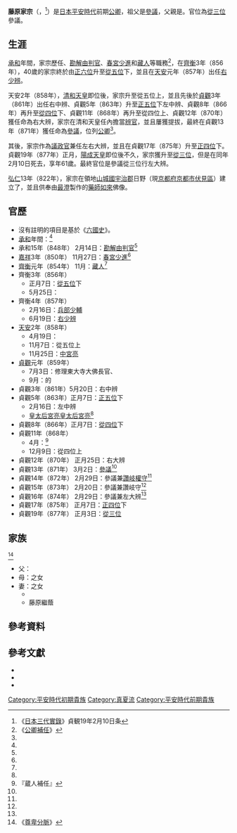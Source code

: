 {{東亞男性歷史人物
|名稱 = 藤原 家宗
|身份 = 
|國家 = 日本
|時代 = [[平安時代|平安時代]]前期
|主君 = [[仁明天皇|仁明天皇]]→[[文德天皇|文德天皇]]→[[清和天皇|清和天皇]]→[[陽成天皇|陽成天皇]]
|屆數 =
|最高職務 = [[參議|參議]]
|前任 =
|繼任 = 
|圖片名稱 =
|圖片大小 =
|圖片說明 =
|氏 = 
|姓 = [[藤原氏|藤原氏]]
|羅馬拼音 = Fujiwara no Iemune
|假名 = {{lang|ja|ふじわら の いえむね}}
|官職 = {{Link-ja|紀傳道|紀伝道|文章生}}→[[勘解由使|勘解由判官]]→[[春宮坊|春宮少進]]→[[藏人_(官職)|藏人]]→{{Link-ja|大炊寮|大炊寮|大炊頭}}→[[兵部省|兵部少輔]]→[[辨官|右少辨]]→{{Link-ja|造寺司|造寺司|造東大寺大佛長官}}→[[中宮職|中宮亮]]→修理東大寺大佛長官→{{Link-ja|大嘗祭|大嘗祭|大嘗會}}的{{Link-ja|裝束司|装束司|裝束司次官}}→右中辨→左中辨→[[皇太后宮職|皇太后宮亮]]→{{Link-ja|藏人頭|蔵人頭}}→[[參議|參議]]→參議兼[[讚岐國|讚岐]][[國司|權守]]→參議兼讚岐守→參議兼左大辨
|位階 = [[從五位|從五位]]下→[[正五位|正五位]]下→[[從四位|從四位]]下→從四位上→[[正四位|正四位]]下→[[從三位|從三位]]
|信仰 =
|出身地 =
|世系 = [[藤原北家|藤原北家]]{{Link-ja|藤原真夏|藤原真夏|真夏流}}
|初名 = 
|乳名 = <!--日本、朝鮮、琉球以外人物用-->
|幼名 = 
|別名 =
|法號 = 
|院號 = 
|其他名號 = 
|出生日期 = [[弘仁|弘仁]]8年（817年）
|出生地點 =
|逝世日期 = [[貞觀_(清和天皇)|貞觀]]19年2月10日（877年2月26日）
|逝世地點 = 
|廟號 =
|諡號 =
|墓葬 =
|祠廟 =
|父親 = {{Link-ja|藤原濱雄|藤原濱雄}}
|嫡母 = 
|母親 = {{Link-ja|息長氏|息長氏}}之女
|繼父=
|繼母=
|養父=
|養母=
|猶父= <!--日本人用-->
|烏帽子親= 
|正室 = 
|妻 = {{Link-ja|藤原山蔭|藤原山蔭}}之女
|繼室 =
|側室 =
|正室之父 = 
|正室之嫡母 =
|正室之母 =
|妻之父 = 
|妻之嫡母 =
|妻之母 =
|繼室之父 =
|繼室之嫡母 =
|繼室之母 =
|兄弟 = {{Link-ja|藤原貞則|藤原貞則}}<br>藤原飽永<br>藤原益友<br>{{Link-ja|藤原門宗|藤原門宗}}
|姊妹 =
|子 = {{Link-ja|藤原弘蔭|藤原弘蔭}}<br>藤原繼蔭
|女 =
|養子 =
|養女 =
|猶子 = <!--日本人用-->
|婿養子 = <!--日本人用-->
|烏帽子子 = <!--日本人用-->
|繼子 =
|繼女 =
|其他親屬 = [[伊勢_(歌人)|伊勢]]（孫女）
|出身 = <!---此处指科举出身--->
|功名 = 
|經歷 = 
|著作 =
|注釋 =
}}

'''藤原家宗'''（{{jpn|j=藤原家宗|hg=ふじわら の いえむね|rm=Fujiwara no Iemune}}，{{bd|817年||877年|2月26日||catIdx=Fujiwara no Iemune}}<ref>《[[日本三代實錄|日本三代實錄]]》貞観19年2月10日条</ref>）是[[日本|日本]][[平安時代|平安時代]]前期[[公卿|公卿]]，祖父是[[參議|參議]]{{Link-ja|藤原真夏|藤原真夏}}，父親是{{Link-ja|民部省|民部省|民部少輔}}{{Link-ja|藤原濱雄|藤原濱雄}}。官位為[[從三位|從三位]]參議。

== 生涯 ==
[[承和_(仁明天皇)|承和]]年間，家宗歷任{{Link-ja|紀傳道|紀伝道|文章生}}、[[勘解由使|勘解由判官]]、[[春宮坊|春宮少進]]和[[藏人_(官職)|藏人]]等職務<ref name="k">《[[公卿補任|公卿補任]]》</ref>，在[[齊衡|齊衡]]3年（856年），40歲的家宗終於由[[正六位|正六位]]升至[[從五位|從五位]]下，並且在[[天安_(文德天皇)|天安]]元年（857年）出任[[辨官|右少辨]]。

天安2年（858年），[[清和天皇|清和天皇]]即位後，家宗升至從五位上，並且先後於[[貞觀_(清和天皇)|貞觀]]3年（861年）出任右中辨、貞觀5年（863年）升至[[正五位|正五位]]下左中辨、貞觀8年（866年）再升至[[從四位|從四位]]下、貞觀11年（868年）再升至從四位上{{Link-ja|藏人頭|蔵人頭}}、貞觀12年（870年）獲任命為右大辨，家宗在清和天皇任內擔當[[辨官|辨官]]，並且屢獲提拔，最終在貞觀13年（871年）獲任命為[[參議|參議]]，位列[[公卿|公卿]]<ref name="k" />。

其後，家宗作為[[太政官|議政官]]兼任左右大辨，並且在貞觀17年（875年）升至[[正四位|正四位]]下。貞觀19年（877年）正月，[[陽成天皇|陽成天皇]]即位後不久，家宗獲升至[[從三位|從三位]]，但是在同年2月10日死去，享年61歲。最終官位是參議從三位行左大辨。

[[弘仁|弘仁]]13年（822年），家宗在領地[[山城國|山城國]][[宇治郡|宇治郡]]日野（現[[京都府|京都府]][[京都市|京都市]][[伏見區|伏見區]]）建立了{{Link-ja|法界寺|法界寺|法家寺}}，並且供奉由[[最澄|最澄]]製作的[[藥師如來|藥師如來]]佛像。

== 官歷 ==
*沒有註明的項目是基於《[[六國史|六國史]]》。
*[[承和_(仁明天皇)|承和]]年間：{{Link-ja|紀傳道|紀伝道|文章生}}<ref name="k" />
*承和15年（848年） 2月14日：[[勘解由使|勘解由判官]]<ref name="k" />
*[[嘉祥_(仁明天皇)|嘉祥]]3年（850年） 11月27日：[[春宮坊|春宮少進]]<ref name="k" />
*[[齊衡|齊衡]]元年（854年） 11月：[[藏人_(官職)|藏人]]<ref name="k" />
*齊衡3年（856年）
**正月7日：[[從五位|從五位]]下
**5月25日：{{Link-ja|大炊寮|大炊寮|大炊頭}}
*齊衡4年（857年）
**2月16日：[[兵部省|兵部少輔]]
**6月19日：[[辨官|右少辨]]
*[[天安_(文德天皇)|天安]]2年（858年）
**4月19日：{{Link-ja|造寺司|造寺司|造東大寺大佛長官}}
**11月7日：從五位上
**11月25日：[[中宮職|中宮亮]]
*[[貞觀_(清和天皇)|貞觀]]元年（859年） 
**7月3日：修理東大寺大佛長官、
**9月：{{Link-ja|大嘗祭|大嘗祭|大嘗會}}的{{Link-ja|裝束司|装束司|裝束司次官}}
*貞觀3年（861年）5月20日：右中辨
*貞觀5年（863年）正月7日：[[正五位|正五位]]下
**2月16日：左中辨
**[[皇太后宮職|皇太后宮亮]][[皇太后宮職|皇太后宮亮]]<ref name="k" />
*貞觀8年（866年）正月7日：[[從四位|從四位]]下
*貞觀11年（868年）
**4月：{{Link-ja|藏人頭|蔵人頭}}<ref>『蔵人補任』</ref>
**12月9日：從四位上 
*貞觀12年（870年） 正月25日：右大辨
*貞觀13年（871年） 3月2日：[[參議|參議]]<ref name="k" />
*貞觀14年（872年） 2月29日：參議兼[[讚岐國|讚岐]][[國司|權守]]<ref name="k" />
*貞觀15年（873年） 2月20日：參議兼讚岐守<ref name="k" />
*貞觀16年（874年） 2月29日：參議兼左大辨<ref name="k" />
*貞觀17年（875年） 正月7日：[[正四位|正四位]]下
*貞觀19年（877年） 正月3日：[[從三位|從三位]]

== 家族 ==
<ref>《[[尊卑分脈|尊卑分脈]]》</ref>
*父：{{Link-ja|藤原濱雄|藤原濱雄}}
*母：{{Link-ja|息長氏|息長氏}}之女
*妻：{{Link-ja|藤原山蔭|藤原山蔭}}之女
**{{Link-ja|藤原弘蔭|藤原弘蔭}}
**藤原繼蔭

==參考資料==
{{reflist}}

==參考文獻== 
*{{cite book |editor={{Link-ja|黑板勝美|黒板勝美}} |title=[[尊卑分脈|尊卑分脈]]　第二篇 |publisher=[[吉川弘文館|吉川弘文館]] |year=1987 |isbn=4642003630}}
*{{cite book |editor={{Link-ja|黑板勝美|黒板勝美}} |title=公卿補任　第一篇 |publisher=[[吉川弘文館|吉川弘文館]] |year=1982 |isbn=4642003568}}
*{{cite book |editor={{Link-ja|武田祐吉|武田祐吉}}和{{Link-ja|佐藤謙三|佐藤謙三}} |title=読み下し [[日本三代實錄|日本三代實錄]]上 |publisher={{Link-ja|戎光祥出版|戎光祥出版}} |year=2009  |isbn=978-4864030014}}

{{DEFAULTSORT:Fujiwara no Iemune}}
[[Category:平安時代初期貴族|Category:平安時代初期貴族]]
[[Category:真夏流|Category:真夏流]]
[[Category:平安時代前期貴族|Category:平安時代前期貴族]]